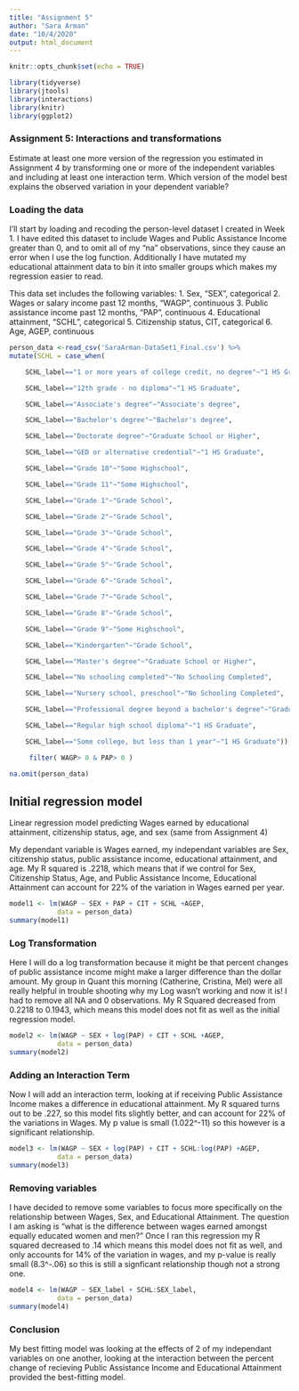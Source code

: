 ```yaml
---
title: "Assignment 5"
author: "Sara Arman"
date: "10/4/2020"
output: html_document
---
```


```r
knitr::opts_chunk$set(echo = TRUE)
```

```r
library(tidyverse)
library(jtools)
library(interactions)
library(knitr)
library(ggplot2)
```

### Assignment 5: Interactions and transformations
Estimate at least one more version of the regression you estimated in Assignment 4 by transforming one or more of the independent variables and including at least one interaction term. Which version of the model best explains the observed variation in your dependent variable?


### Loading the data

I'll start by loading and recoding the person-level dataset I created in Week 1. I have edited this dataset to include Wages and Public Assistance Income greater than 0, and to omit all of my "na" observations, since they cause an error when I use the log function. Additionally I have mutated my educational attainment data to bin it into smaller groups which makes my regression easier to read.

This data set includes the following variables:
1. Sex, "SEX", categorical 
2. Wages or salary income past 12 months, "WAGP", continuous
3. Public assistance income past 12 months, "PAP", continuous
4. Educational attainment, "SCHL", categorical 
5. Citizenship status, CIT, categorical 
6. Age, AGEP, continuous

```r
person_data <-read_csv('SaraArman-DataSet1_Final.csv') %>%
mutate(SCHL = case_when(

    SCHL_label=="1 or more years of college credit, no degree"~"1 HS Graduate",

    SCHL_label=="12th grade - no diploma"~"1 HS Graduate",

    SCHL_label=="Associate's degree"~"Associate's degree",

    SCHL_label=="Bachelor's degree"~"Bachelor's degree",

    SCHL_label=="Doctorate degree"~"Graduate School or Higher",

    SCHL_label=="GED or alternative credential"~"1 HS Graduate",

    SCHL_label=="Grade 10"~"Some Highschool",

    SCHL_label=="Grade 11"~"Some Highschool",

    SCHL_label=="Grade 1"~"Grade School",

    SCHL_label=="Grade 2"~"Grade School",

    SCHL_label=="Grade 3"~"Grade School",

    SCHL_label=="Grade 4"~"Grade School",

    SCHL_label=="Grade 5"~"Grade School",

    SCHL_label=="Grade 6"~"Grade School",

    SCHL_label=="Grade 7"~"Grade School",

    SCHL_label=="Grade 8"~"Grade School",

    SCHL_label=="Grade 9"~"Some Highschool",

    SCHL_label=="Kindergarten"~"Grade School",

    SCHL_label=="Master's degree"~"Graduate School or Higher",

    SCHL_label=="No schooling completed"~"No Schooling Completed",

    SCHL_label=="Nursery school, preschool"~"No Schooling Completed",

    SCHL_label=="Professional degree beyond a bachelor's degree"~"Graduate School or Higher",

    SCHL_label=="Regular high school diploma"~"1 HS Graduate",

    SCHL_label=="Some college, but less than 1 year"~"1 HS Graduate")) %>%

     filter( WAGP> 0 & PAP> 0 )

na.omit(person_data)
```


## Initial regression model

Linear regression model predicting Wages earned by educational attainment, citizenship status, age, and sex (same from Assignment 4)

My dependant variable is Wages earned, my independant variables are Sex, citizenship status, public assistance income, educational attainment, and age. My R squared is .2218, which means that if we control for Sex, Citizenship Status, Age, and Public Assistance Income, Educational Attainment can account for 22% of the variation in Wages earned per year.

```r
model1 <- lm(WAGP ~ SEX + PAP + CIT + SCHL +AGEP, 
            data = person_data)
summary(model1)
```

### Log Transformation

Here I will do a log transformation because it might be that percent changes of public assistance income might make a larger difference than the dollar amount. My group in Quant this morning (Catherine, Cristina, Mel) were all really helpful in trouble shooting why my Log wasn't working and now it is! I had to remove all NA and 0 observations. My R Squared decreased from 0.2218 to 0.1943, which means this model does not fit as well as the initial  regression model. 

```r
model2 <- lm(WAGP ~ SEX + log(PAP) + CIT + SCHL +AGEP, 
            data = person_data)
summary(model2)
```


### Adding an Interaction Term 

Now I will add an interaction term, looking at if receiving Public Assistance Income makes a difference in educational attainment. My R squared turns out to be .227, so this model fits slightly better, and can account for 22% of the variations in Wages. My p value is small (1.022^-11) so this however is a significant relationship.
```r
model3 <- lm(WAGP ~ SEX + log(PAP) + CIT + SCHL:log(PAP) +AGEP, 
            data = person_data)
summary(model3)
```


### Removing variables

I have decided to remove some variables to focus more specifically on the relationship between Wages, Sex, and Educational Attainment. The question I am asking is "what is the difference between wages earned amongst equally educated women and men?" Once I ran this regression my R squared decreased to .14 which means this model does not fit as well, and only accounts for 14% of the variation in wages, and my p-value is really small (8.3^-.06) so this is still a signficant relationship though not a strong one. 
```r
model4 <- lm(WAGP ~ SEX_label + SCHL:SEX_label, 
            data = person_data)
summary(model4)
```

### Conclusion 

My best fitting model was looking at the effects of 2 of my independant variables on one another, looking at the interaction between the percent change of recieving Public Assistance Income and Educational Attainment provided the best-fitting model. 